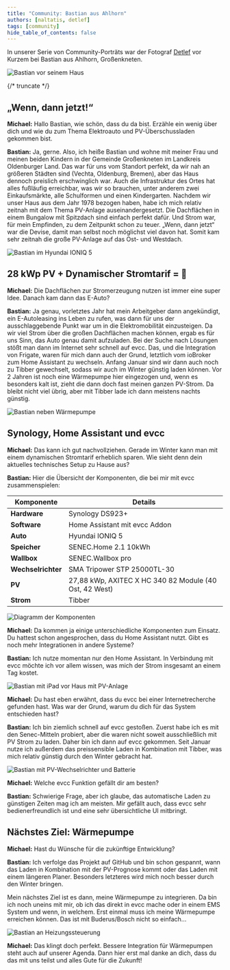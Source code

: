 ```yaml
---
title: "Community: Bastian aus Ahlhorn"
authors: [naltatis, detlef]
tags: [community]
hide_table_of_contents: false
---
```


In unserer Serie von Community-Porträts war der Fotograf [Detlef](https://hee.se) vor Kurzem bei Bastian aus Ahlhorn, Großenkneten.

![Bastian vor seinem Haus](./bastian-vor-haus.webp)

{/* truncate */}

## „Wenn, dann jetzt!“

**Michael:** Hallo Bastian, wie schön, dass du da bist.
Erzähle ein wenig über dich und wie du zum Thema Elektroauto und PV-Überschussladen gekommen bist.

**Bastian:** Ja, gerne.
Also, ich heiße Bastian und wohne mit meiner Frau und meinen beiden Kindern in der Gemeinde Großenkneten im Landkreis Oldenburger Land.
Das war für uns vom Standort perfekt, da wir nah an größeren Städten sind (Vechta, Oldenburg, Bremen), aber das Haus dennoch preislich erschwinglich war.
Auch die Infrastruktur des Ortes hat alles fußläufig erreichbar, was wir so brauchen, unter anderem zwei Einkaufsmärkte, alle Schulformen und einen Kindergarten.
Nachdem wir unser Haus aus dem Jahr 1978 bezogen haben, habe ich mich relativ zeitnah mit dem Thema PV-Anlage auseinandergesetzt.
Die Dachflächen in einem Bungalow mit Spitzdach sind einfach perfekt dafür.
Und Strom war, für mein Empfinden, zu dem Zeitpunkt schon zu teuer.
„Wenn, dann jetzt“ war die Devise, damit man selbst noch möglichst viel davon hat.
Somit kam sehr zeitnah die große PV-Anlage auf das Ost- und Westdach.

![Bastian im Hyundai IONIQ 5](./bastian-in-ioniq5.webp)

## 28 kWp PV + Dynamischer Stromtarif = 💚

**Michael:** Die Dachflächen zur Stromerzeugung nutzen ist immer eine super Idee.
Danach kam dann das E-Auto?

**Bastian:** Ja genau, vorletztes Jahr hat mein Arbeitgeber dann angekündigt, ein E-Autoleasing ins Leben zu rufen, was dann für uns der ausschlaggebende Punkt war um in die Elektromobilität einzusteigen.
Da wir viel Strom über die großen Dachflächen machen können, ergab es für uns Sinn, das Auto genau damit aufzuladen.
Bei der Suche nach Lösungen stößt man dann im Internet sehr schnell auf evcc.
Das, und die Integration von Frigate, waren für mich dann auch der Grund, letztlich vom ioBroker zum Home Assistant zu wechseln.
Anfang Januar sind wir dann auch noch zu Tibber gewechselt, sodass wir auch im Winter günstig laden können.
Vor 2 Jahren ist noch eine Wärmepumpe hier eingezogen und, wenn es besonders kalt ist, zieht die dann doch fast meinen ganzen PV-Strom.
Da bleibt nicht viel übrig, aber mit Tibber lade ich dann meistens nachts günstig.

![Bastian neben Wärmepumpe](./bastian-neben-waermepumpe.webp)

## Synology, Home Assistant und evcc

**Michael:** Das kann ich gut nachvollziehen.
Gerade im Winter kann man mit einem dynamischen Stromtarif erheblich sparen.
Wie sieht denn dein aktuelles technisches Setup zu Hause aus?

**Bastian:** Hier die Übersicht der Komponenten, die bei mir mit evcc zusammenspielen:

| **Komponente** | **Details** |
|----------------|-------------|
| **Hardware**   | Synology DS923+ |
| **Software**   | Home Assistant mit evcc Addon |
| **Auto**       | Hyundai IONIQ 5 |
| **Speicher**   | SENEC.Home 2.1 10kWh |
| **Wallbox**    | SENEC.Wallbox pro |
| **Wechselrichter** | SMA Tripower STP 25000TL-30 |
| **PV**         | 27,88 kWp, AXITEC X HC 340 82 Module (40 Ost, 42 West) |
| **Strom**      | Tibber |

![Diagramm der Komponenten](./bastian-diagram.svg)

**Michael:** Da kommen ja einige unterschiedliche Komponenten zum Einsatz.
Du hattest schon angesprochen, dass du Home Assistant nutzt.
Gibt es noch mehr Integrationen in andere Systeme?

**Bastian:** Ich nutze momentan nur den Home Assistant.
In Verbindung mit evcc möchte ich vor allem wissen, was mich der Strom insgesamt an einem Tag kostet.

![Bastian mit iPad vor Haus mit PV-Anlage](./bastian-mit-ipad-vor-pv.webp)

**Michael:** Du hast eben erwähnt, dass du evcc bei einer Internetrecherche gefunden hast.
Was war der Grund, warum du dich für das System entschieden hast?

**Bastian:** Ich bin ziemlich schnell auf evcc gestoßen.
Zuerst habe ich es mit den Senec-Mitteln probiert, aber die waren nicht soweit ausschließlich mit PV Strom zu laden.
Daher bin ich dann auf evcc gekommen.
Seit Januar nutze ich außerdem das preissensible Laden in Kombination mit Tibber, was mich relativ günstig durch den Winter gebracht hat.

![Bastian mit PV-Wechselrichter und Batterie](./bastian-mit-wechselrichter-und-speicher.webp)

**Michael:** Welche evcc Funktion gefällt dir am besten?

**Bastian:** Schwierige Frage, aber ich glaube, das automatische Laden zu günstigen Zeiten mag ich am meisten.
Mir gefällt auch, dass evcc sehr bedienerfreundlich ist und eine sehr übersichtliche UI mitbringt.

## Nächstes Ziel: Wärmepumpe

**Michael:** Hast du Wünsche für die zukünftige Entwicklung?

**Bastian:** Ich verfolge das Projekt auf GitHub und bin schon gespannt, wann das Laden in Kombination mit der PV-Prognose kommt oder das Laden mit einem längeren Planer.
Besonders letzteres wird mich noch besser durch den Winter bringen.

Mein nächstes Ziel ist es dann, meine Wärmepumpe zu integrieren.
Da bin ich noch uneins mit mir, ob ich das direkt in evcc mache oder in einem EMS System und wenn, in welchem.
Erst einmal muss ich meine Wärmepumpe erreichen können.
Das ist mit Buderus/Bosch nicht so einfach…

![Bastian an Heizungssteuerung](./bastian-an-heizung.webp)

**Michael:** Das klingt doch perfekt.
Bessere Integration für Wärmepumpen steht auch auf unserer Agenda.
Dann hier erst mal danke an dich, dass du das mit uns teilst und alles Gute für die Zukunft!

